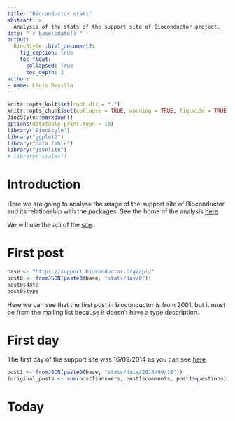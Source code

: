 ```yaml
---
title: "Bioconductor stats"
abstract: >
  Analysis of the stats of the support site of Bioconductor project.
date: "`r base::date()`"
output:
  BiocStyle::html_document2:
    fig_caption: true
    toc_float:
      collapsed: True
      toc_depth: 3
author:
- name: Lluís Revilla
---
```

```r
knitr::opts_knit$set(root.dir = ".")
knitr::opts_chunk$set(collapse = TRUE, warning = TRUE, fig.wide = TRUE)
BiocStyle::markdown()
options(datatable.print.topn = 10)
library("BiocStyle")
library("ggplot2")
library("data.table")
library("jsonlite")
# library("scales")
```

# Introduction

Here we are going to analyse the usage of the support site of Bioconductor and its relationship with the packages. See the home of the analysis [here](index.html).

We will use the api of the [site](https://support.bioconductor.org/info/api/).

# First post


```r
base <- "https://support.bioconductor.org/api/"
post0 <- fromJSON(paste0(base, "stats/day/0"))
post0$date
post0$type
```
Here we can see that the first post in bioconductor is from 2001, but it must be from the mailing list because it doesn't have a type description.

# First day 

The first day of the support site was 16/09/2014 as you can see [here](https://groups.google.com/forum/#!topic/rbioc-sig-proteomics/3Bmnzx5nsak)
```r
post1 <- fromJSON(paste0(base, "stats/date/2014/09/16"))
(original_posts <- sum(post1$answers, post1$comments, post1$questions))
```


# Today
```r

```

